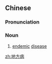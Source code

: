 ==Chinese==
{{zh-forms|type=21}}

===Pronunciation===
{{zh-pron
|m=dìfāngbìng
|cat=n
}}

===Noun===
{{zh-noun}}

# [[endemic]] [[disease]]

[[zh:地方病]]